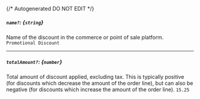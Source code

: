 {/* Autogenerated DO NOT EDIT  */}
##### `name?`: *{`string`}*
Name of the discount in the commerce or point of sale platform.
`Promotional Discount`

---
##### `totalAmount?`: *{`number`}*
Total amount of discount applied, excluding tax. This is typically positive (for discounts which decrease the amount of the order line), but can also be negative (for discounts which increase the amount of the order line).
`15.25`

